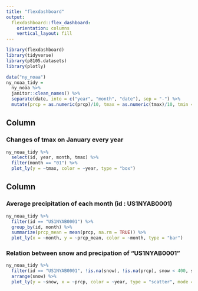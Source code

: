 ```yaml
---
title: "flexdashboard"
output: 
  flexdashboard::flex_dashboard:
    orientation: columns
    vertical_layout: fill
---
```


```r
library(flexdashboard)
library(tidyverse)
library(p8105.datasets)
library(plotly)
```

```r
data("ny_noaa")
ny_noaa_tidy = 
  ny_noaa %>%
  janitor::clean_names() %>% 
  separate(date, into = c("year", "month", "date"), sep = "-") %>%
  mutate(prcp = as.numeric(prcp)/10, tmax = as.numeric(tmax)/10, tmin = as.numeric(tmin)/10)
```


Column {data-width=650}
-----------------------------------------------------------------------

### Changes of tmax on January every year

```r
ny_noaa_tidy %>% 
  select(id, year, month, tmax) %>% 
  filter(month == "01") %>% 
  plot_ly(y = ~tmax, color = ~year, type = "box")
```

Column {data-width=350}
-----------------------------------------------------------------------

### Average precipitation of each month (id : US1NYAB0001)

```r
ny_noaa_tidy %>% 
  filter(id == "US1NYAB0001") %>% 
  group_by(id, month) %>% 
  summarize(prcp_mean = mean(prcp, na.rm = TRUE)) %>%
  plot_ly(x = ~month, y = ~prcp_mean, color = ~month, type = "bar")
```

### Relation between snow and precipation of "US1NYAB0001"

```r
ny_noaa_tidy %>%
  filter(id == "US1NYAB0001", !is.na(snow), !is.na(prcp), snow < 400, snow > 0) %>% 
  arrange(snow) %>% 
  plot_ly(y = ~snow, x = ~prcp, color = ~year, type = "scatter", mode = "markers", text = ~year)
```

